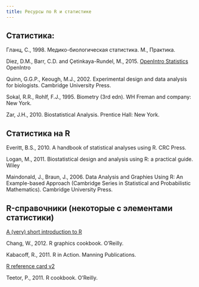```yaml
---
title: Ресурсы по R и статистике
---
```


## Статистика:

Гланц, С., 1998. Медико-биологическая статистика. М., Практика.

Diez, D.M., Barr, C.D. and Çetinkaya-Rundel, M., 2015. [OpenIntro Statistics](https://www.openintro.org/stat/textbook.php?stat_book=os) OpenIntro

Quinn, G.G.P., Keough, M.J., 2002. Experimental design and data analysis for biologists. Cambridge University Press.

Sokal, R.R., Rohlf, F.J., 1995. Biometry (3rd edn). WH Freman and company: New York.

Zar, J.H., 2010. Biostatistical Analysis. Prentice Hall: New York.

## Статистика на R

Everitt, B.S., 2010. A handbook of statistical analyses using R. CRC Press.

Logan, M., 2011. Biostatistical design and analysis using R: a practical guide. Wiley

Maindonald, J., Braun, J., 2006. Data Analysis and Graphies Using R: An Example-based Approach (Cambridge Series in Statistical and Probabilistic Mathematics). Cambridge University Press.

## R-справочники (некоторые с элементами статистики)

[A (very) short introduction to R](http://cran.r-project.org/doc/contrib/Torfs+Brauer-Short-R-Intro.pdf)

Chang, W., 2012. R graphics cookbook. O’Reilly.

Kabacoff, R., 2011. R in Action. Manning Publications.

[R reference card v2](http://cran.r-project.org/doc/contrib/Baggott-refcard-v2.pdf)

Teetor, P., 2011. R cookbook. O’Reilly.
